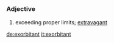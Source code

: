 =={{en}}==
===Adjective===
# exceeding proper limits; [[extravagant]]

[[de:exorbitant]]
[[it:exorbitant]]